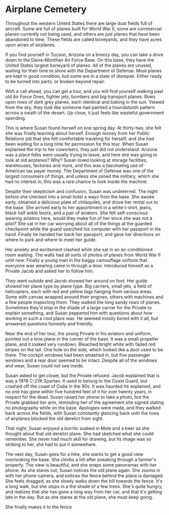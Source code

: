 # Airplane Cemetery

Throughout the western United States there are large dust fields full of aircraft. Some are full of planes built for World War II, some are commercial planes currently not being used, and others are just planes that have been abandoned to time. These fields are called boneyards, and they have acres upon acres of airplanes.

If you find yourself in Tucson, Arizona on a breezy day, you can take a drive down to the Davis–Monthan Air Force Base. On this base, they have the United States largest boneyard of planes. All of the planes are unused, waiting for their time to shine with the Department of Defense. Most planes are kept in good condition, but some are in a state of disrepair. Either ready to be turned into parts, or broken beyond repair.

With a call ahead, you can get a tour, and you will find yourself walking past old Air Force Ones, fighter jets, bombers and big transport planes. Rows upon rows of dark grey planes, each identical and baking in the sun. Viewed from the sky, they look like someone had painted a houndstooth pattern across a swath of the desert. Up close, it just feels like wasteful government spending.

This is where Susan found herself on one spring day. At thirty-two, she felt she was finally learning about herself. Enough money from her Public Relations job that she felt comfortable traveling for herself, and she had been waiting for a long time for permission for this tour. When Susan explained the trip to her coworkers, they just did not understand. Arizona was a place folks were usually trying to leave, and here she was going to look at old airplanes? Why? Susan loved looking at storage facilities, warehouses, factories and more, and this was a fascinating use of American tax payer money. The Department of Defense was one of the largest consumers of things, and unless she joined the military, which she had no interest in, this was a rare chance to look inside the machine.

Despite their skepticism and confusion, Susan was undeterred. The night before she checked into a small hotel a ways from the base. She awoke early, obtained  a delicious plate of chilaquiles, and drove her rental out to the base. She arrived early to her appointment in a white t-shirt, jeans, black half ankle boots, and a pair of aviators. She felt self-conscious wearing aviators here, would they make fun of her since she was not a pilot? She sat in her car worrying about all of the things at the guarded checkpoint while the guard searched his computer with her passport in his hand. Finally he handed her back her passport, and gave her directions on where to park and where to meet her guide.

Her anxiety and excitement clashed while she sat in an air-conditioned room waiting. The walls had all sorts of photos of planes from World War II until now. Finally a young man in the baggy camouflage uniform that everyone was wearing came in through a door. Introduced himself as a Private Jacob and asked her to follow him.

They went outside and Jacob showed her around on foot. Her guide showed her plane type by plane type. Big carriers, small jets, a field of helicopters, each with red and yellow tags hanging from various areas. Some with canvas wrapped around their engines, others with machines and a few people inspecting them. They walked the long sandy rows of planes. Sometimes they'd stop in the shade of a large carrier for the Private to explain something, and Susan peppered him with questions about how working in such a cool place was. He seemed mostly bored with it all, but answered questions honestly and friendly.

Near the end of her tour, the young Private in his aviators and uniform, pointed out a lone plane in the corner of the base. It was a small propeller plane, and it looked very rundown. Bleached bright white with faded red stripes on the tail. One hole on the side, which looked like a door used to be there. The cockpit windows had been smashed in, but five passenger windows and a rear door seemed to be intact. Despite all of the windows and wear, Susan could not see inside.

Susan asked to get closer, but the Private refused. Jacob explained that is was a 1978 C-27A Spartan. It used to belong to the Coast Guard, but crashed off the coast of Cuba in the 90s. It was haunted he explained, and no one has gone within five hundred feet of it for over twenty years, in respect for the dead. Susan raised her phone to take a photo, but the Private grabbed her arm, reminding her of the agreement she signed stating no photography while on the base. Apologies were made, and they walked back across the fields, with Susan constantly glancing back until the rows of airplanes blocked the old derelict from sight.

That night, Susan enjoyed a burrito soaked in Mole and a beer as she thought about that old derelict plane. She had sketched what she could remember. She never had much skill for drawing, but its image was so striking to her, she had to put it somewhere.

The next day, Susan goes for a hike, she wants to get a good view overlooking the base. She climbs a hill after sneaking through a farmer's property. The view is beautiful, and she snaps some panoramas with her phone. As she stares out, Susan notices the old plane again. She zooms in with her phone camera, and notices the fence behind the plane is damaged. She feels dragged, as she slowly walks down the hill towards the fence. It's a long walk, but she stops in a the shade of a few trees. She's quite hungry, and realizes that she has gone a long way from her car, and that it's getting late in the day. But as she stares at the old plane, she must keep going.

She finally makes it to the fence